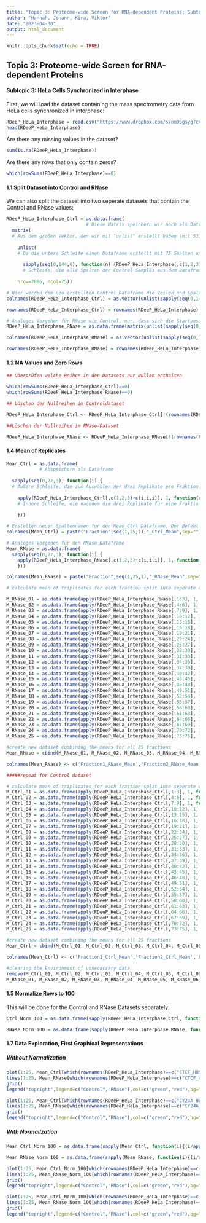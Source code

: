 ```yaml
---
title: "Topic 3: Proteome-wide Screen for RNA-dependent Proteins; Subtopic 3: HeLa synchronized in Interphase"
author: "Hannah, Johann, Kira, Viktor"
date: "2023-04-30"
output: html_document
---
```


```r
knitr::opts_chunk$set(echo = TRUE)
```

## Topic 3: Proteome-wide Screen for RNA-dependent Proteins

#### Subtopic 3: HeLa Cells Synchronized in Interphase

First, we will load the dataset containing the mass spectrometry data from HeLa cells synchronized in interphase:

```r
RDeeP_HeLa_Interphase = read.csv("https://www.dropbox.com/s/nm9bgsyg7cv6wu1/RDeeP_HeLa_Interphase.csv?dl=1", header=TRUE, row.names=1, sep = ";")
head(RDeeP_HeLa_Interphase)
```

Are there any missing values in the dataset?

```r
sum(is.na(RDeeP_HeLa_Interphase))
```

Are there any rows that only contain zeros?

```r
which(rowSums(RDeeP_HeLa_Interphase)==0)
```

#### 1.1 Split Dataset into Control and RNase

We can also split the dataset into two seperate datasets that contain the Control and RNase values:

```r
RDeeP_HeLa_Interphase_Ctrl = as.data.frame(
                             # Diese Matrix speichern wir noch als Dataframe
  matrix(
  # Aus dem großen Vektor, den wir mit "unlist" erstellt haben (mit 531450 Einträgen), machen wir eine Matrix mit      7086 Zeilen und 75 Spalten
    
    unlist(
    # Da die untere Schleife einen Dataframe erstellt mit 75 Spalten und drei Zeilen (jede Zelle enthält einen           Vektor, der einer Spalte im originalen Dataframe entspricht), müssen wir aus diesem Dataframe einen einzigen         großen Vektor mit allen Proteineinträgen generieren (das macht der Befehl "unlist")
      
      sapply(seq(0,144,6), function(n) {RDeeP_HeLa_Interphase[,c(1,2,3)+c(n,n,n)]})), 
      # Schleife, die alle Spalten der Control Samples aus dem Dataframe "RDeep_HeLa_Interphase" in Dreier-Grüppchen       (jeweils die drei Replikate pro Fraktion) nacheinander auswählt
    
    nrow=7086, ncol=75))

# Hier werden dem neu erstellten Control Dataframe die Zeilen und Spaltennamen des originalen Dataframes zugeordnet (nutzt die gleiche Schleife zum Auswählen der Control Spalten wie oben)
colnames(RDeeP_HeLa_Interphase_Ctrl) = as.vector(unlist(sapply(seq(0,144,6), function(n) {colnames(RDeeP_HeLa_Interphase[,c(1,2,3)+c(n,n,n)])})))

rownames(RDeeP_HeLa_Interphase_Ctrl) = rownames(RDeeP_HeLa_Interphase)

# Analoges Vorgehen für RNase wie Control, nur, dass sich die Startposition zum Auswählen verändert
RDeeP_HeLa_Interphase_RNase = as.data.frame(matrix(unlist(sapply(seq(0,144,6), function(n) {RDeeP_HeLa_Interphase[,c(4,5,6)+c(n,n,n)]})), nrow=7086, ncol=75))

colnames(RDeeP_HeLa_Interphase_RNase) = as.vector(unlist(sapply(seq(0,144,6), function(n) {colnames(RDeeP_HeLa_Interphase[,c(4,5,6)+c(n,n,n)])})))

rownames(RDeeP_HeLa_Interphase_RNase) = rownames(RDeeP_HeLa_Interphase)
```

#### 1.2 NA Values and Zero Rows
```r
## Überprüfen welche Reihen in den Datasets nur Nullen enthalten

which(rowSums(RDeeP_HeLa_Interphase_Ctrl)==0)
which(rowSums(RDeeP_HeLa_Interphase_RNase)==0)

## Löschen der Nullreihen im Controldataset

RDeeP_HeLa_Interphase_Ctrl <- RDeeP_HeLa_Interphase_Ctrl[!(rownames(RDeeP_HeLa_Interphase_Ctrl)%in% c("FHOD3_HUMAN","P210L_HUMAN","PKD1_HUMAN","TGM7_HUMAN","KIF1A_HUMAN")),]

##Löschen der Nullreihen im RNase-Dataset

RDeeP_HeLa_Interphase_RNase <- RDeeP_HeLa_Interphase_RNase[!(rownames(RDeeP_HeLa_Interphase_RNase) %in% c("FHOD3_HUMAN","P210L_HUMAN","PKD1_HUMAN","TGM7_HUMAN", "KIF1A_HUMAN")),]
```

#### 1.4 Mean of Replicates

```r
Mean_Ctrl = as.data.frame(
            # Abspeichern als Dataframe
  
  sapply(seq(0,72,3), function(i) {
  # Äußere Schleife, die zum Auswählen der drei Replikate pro Fraktion da ist (Startvektor c(1,2,3) wird jeweils um c(3,3,3) erhöht) 
    
    apply(RDeeP_HeLa_Interphase_Ctrl[,c(1,2,3)+c(i,i,i)], 1, function(x) {mean(x)})
    # Innere Schleife, die nachdem die drei Replikate für eine Fraktion ausgewählt wurden, über alle Zeilen dieser       Replikate den Mittelwert berechnet
    
    }))

# Erstellen neuer Spaltennamen für den Mean_Ctrl Dataframe. Der Befehl "paste" erlaubt es, sowohl Text als auch Befehle als ein String zu haben (sep="", bedeutet, dass die Elemente durch kein Leerzeichen voneinander getrennt werden sollen)
colnames(Mean_Ctrl) = paste("Fraction",seq(1,25,1),"_Ctrl_Mean",sep="")

# Analoges Vorgehen für den RNase Dataframe
Mean_RNase = as.data.frame(
  sapply(seq(0,72,3), function(i) {
    apply(RDeeP_HeLa_Interphase_RNase[,c(1,2,3)+c(i,i,i)], 1, function(x) {mean(x)})
    }))

colnames(Mean_RNase) = paste("Fraction",seq(1,25,1),"_RNase_Mean",sep="")
```


```r

# calculate mean of triplicates for each fraction split into seperate datasets

M_RNase_01 = as.data.frame(apply(RDeeP_HeLa_Interphase_RNase[,1:3], 1, function(x) {mean(x)}))
M_RNase_02 = as.data.frame(apply(RDeeP_HeLa_Interphase_RNase[,4:6], 1, function(x) {mean(x)}))
M_RNase_03 = as.data.frame(apply(RDeeP_HeLa_Interphase_RNase[,7:9], 1, function(x) {mean(x)}))
M_RNase_04 = as.data.frame(apply(RDeeP_HeLa_Interphase_RNase[,10:12], 1, function(x) {mean(x)}))
M_RNase_05 = as.data.frame(apply(RDeeP_HeLa_Interphase_RNase[,13:15], 1, function(x) {mean(x)}))
M_RNase_06 = as.data.frame(apply(RDeeP_HeLa_Interphase_RNase[,16:18], 1, function(x) {mean(x)}))
M_RNase_07 = as.data.frame(apply(RDeeP_HeLa_Interphase_RNase[,19:21], 1, function(x) {mean(x)}))
M_RNase_08 = as.data.frame(apply(RDeeP_HeLa_Interphase_RNase[,22:24], 1, function(x) {mean(x)}))
M_RNase_09 = as.data.frame(apply(RDeeP_HeLa_Interphase_RNase[,25:27], 1, function(x) {mean(x)}))
M_RNase_10 = as.data.frame(apply(RDeeP_HeLa_Interphase_RNase[,28:30], 1, function(x) {mean(x)}))
M_RNase_11 = as.data.frame(apply(RDeeP_HeLa_Interphase_RNase[,31:33], 1, function(x) {mean(x)}))
M_RNase_12 = as.data.frame(apply(RDeeP_HeLa_Interphase_RNase[,34:36], 1, function(x) {mean(x)}))
M_RNase_13 = as.data.frame(apply(RDeeP_HeLa_Interphase_RNase[,37:39], 1, function(x) {mean(x)}))
M_RNase_14 = as.data.frame(apply(RDeeP_HeLa_Interphase_RNase[,40:42], 1, function(x) {mean(x)}))
M_RNase_15 = as.data.frame(apply(RDeeP_HeLa_Interphase_RNase[,43:45], 1, function(x) {mean(x)}))
M_RNase_16 = as.data.frame(apply(RDeeP_HeLa_Interphase_RNase[,46:48], 1, function(x) {mean(x)}))
M_RNase_17 = as.data.frame(apply(RDeeP_HeLa_Interphase_RNase[,49:51], 1, function(x) {mean(x)}))
M_RNase_18 = as.data.frame(apply(RDeeP_HeLa_Interphase_RNase[,52:54], 1, function(x) {mean(x)}))
M_RNase_19 = as.data.frame(apply(RDeeP_HeLa_Interphase_RNase[,55:57], 1, function(x) {mean(x)}))
M_RNase_20 = as.data.frame(apply(RDeeP_HeLa_Interphase_RNase[,58:60], 1, function(x) {mean(x)}))
M_RNase_21 = as.data.frame(apply(RDeeP_HeLa_Interphase_RNase[,61:63], 1, function(x) {mean(x)}))
M_RNase_22 = as.data.frame(apply(RDeeP_HeLa_Interphase_RNase[,64:66], 1, function(x) {mean(x)}))
M_RNase_23 = as.data.frame(apply(RDeeP_HeLa_Interphase_RNase[,67:69], 1, function(x) {mean(x)}))
M_RNase_24 = as.data.frame(apply(RDeeP_HeLa_Interphase_RNase[,70:72], 1, function(x) {mean(x)}))
M_RNase_25 = as.data.frame(apply(RDeeP_HeLa_Interphase_RNase[,73:75], 1, function(x) {mean(x)}))

#create new dataset combining the means for all 25 fractions
Mean_RNase = cbind(M_RNase_01, M_RNase_02, M_RNase_03, M_RNase_04, M_RNase_05, M_RNase_06, M_RNase_07, M_RNase_08, M_RNase_09, M_RNase_10, M_RNase_11, M_RNase_12, M_RNase_13, M_RNase_14, M_RNase_15, M_RNase_16, M_RNase_17, M_RNase_18, M_RNase_19, M_RNase_20, M_RNase_21, M_RNase_22, M_RNase_23, M_RNase_24, M_RNase_25)

colnames(Mean_RNase) <- c('Fraction1_RNase_Mean','Fraction2_RNase_Mean','Fraction3_RNase_Mean','Fraction4_RNase_Mean','Fraction5_RNase_Mean','Fraction6_RNase_Mean','Fraction7_RNase_Mean','Fraction8_RNase_Mean','Fraction9_RNase_Mean','Fraction10_RNase_Mean','Fraction11_RNase_Mean','Fraction12_RNase_Mean','Fraction13_RNase_Mean','Fraction14_RNase_Mean','Fraction15_RNase_Mean','Fraction16_RNase_Mean','Fraction17_RNase_Mean','Fraction18_RNase_Mean','Fraction19_RNase_Mean','Fraction20_RNase_Mean','Fraction21_RNase_Mean','Fraction22_RNase_Mean','Fraction23_RNase_Mean','Fraction24_RNase_Mean','Fraction25_RNase_Mean')

#####repeat for Control dataset

# calculate mean of triplicates for each fraction split into seperate datasets
M_Ctrl_01 = as.data.frame(apply(RDeeP_HeLa_Interphase_Ctrl[,1:3], 1, function(x) {mean(x)}))
M_Ctrl_02 = as.data.frame(apply(RDeeP_HeLa_Interphase_Ctrl[,4:6], 1, function(x) {mean(x)}))
M_Ctrl_03 = as.data.frame(apply(RDeeP_HeLa_Interphase_Ctrl[,7:9], 1, function(x) {mean(x)}))
M_Ctrl_04 = as.data.frame(apply(RDeeP_HeLa_Interphase_Ctrl[,10:12], 1, function(x) {mean(x)}))
M_Ctrl_05 = as.data.frame(apply(RDeeP_HeLa_Interphase_Ctrl[,13:15], 1, function(x) {mean(x)}))
M_Ctrl_06 = as.data.frame(apply(RDeeP_HeLa_Interphase_Ctrl[,16:18], 1, function(x) {mean(x)}))
M_Ctrl_07 = as.data.frame(apply(RDeeP_HeLa_Interphase_Ctrl[,19:21], 1, function(x) {mean(x)}))
M_Ctrl_08 = as.data.frame(apply(RDeeP_HeLa_Interphase_Ctrl[,22:24], 1, function(x) {mean(x)}))
M_Ctrl_09 = as.data.frame(apply(RDeeP_HeLa_Interphase_Ctrl[,25:27], 1, function(x) {mean(x)}))
M_Ctrl_10 = as.data.frame(apply(RDeeP_HeLa_Interphase_Ctrl[,28:30], 1, function(x) {mean(x)}))
M_Ctrl_11 = as.data.frame(apply(RDeeP_HeLa_Interphase_Ctrl[,31:33], 1, function(x) {mean(x)}))
M_Ctrl_12 = as.data.frame(apply(RDeeP_HeLa_Interphase_Ctrl[,34:36], 1, function(x) {mean(x)}))
M_Ctrl_13 = as.data.frame(apply(RDeeP_HeLa_Interphase_Ctrl[,37:39], 1, function(x) {mean(x)}))
M_Ctrl_14 = as.data.frame(apply(RDeeP_HeLa_Interphase_Ctrl[,40:42], 1, function(x) {mean(x)}))
M_Ctrl_15 = as.data.frame(apply(RDeeP_HeLa_Interphase_Ctrl[,43:45], 1, function(x) {mean(x)}))
M_Ctrl_16 = as.data.frame(apply(RDeeP_HeLa_Interphase_Ctrl[,46:48], 1, function(x) {mean(x)}))
M_Ctrl_17 = as.data.frame(apply(RDeeP_HeLa_Interphase_Ctrl[,49:51], 1, function(x) {mean(x)}))
M_Ctrl_18 = as.data.frame(apply(RDeeP_HeLa_Interphase_Ctrl[,52:54], 1, function(x) {mean(x)}))
M_Ctrl_19 = as.data.frame(apply(RDeeP_HeLa_Interphase_Ctrl[,55:57], 1, function(x) {mean(x)}))
M_Ctrl_20 = as.data.frame(apply(RDeeP_HeLa_Interphase_Ctrl[,58:60], 1, function(x) {mean(x)}))
M_Ctrl_21 = as.data.frame(apply(RDeeP_HeLa_Interphase_Ctrl[,61:63], 1, function(x) {mean(x)}))
M_Ctrl_22 = as.data.frame(apply(RDeeP_HeLa_Interphase_Ctrl[,64:66], 1, function(x) {mean(x)}))
M_Ctrl_23 = as.data.frame(apply(RDeeP_HeLa_Interphase_Ctrl[,67:69], 1, function(x) {mean(x)}))
M_Ctrl_24 = as.data.frame(apply(RDeeP_HeLa_Interphase_Ctrl[,70:72], 1, function(x) {mean(x)}))
M_Ctrl_25 = as.data.frame(apply(RDeeP_HeLa_Interphase_Ctrl[,73:75], 1, function(x) {mean(x)}))

#create new dataset combining the means for all 25 fractions
Mean_Ctrl = cbind(M_Ctrl_01, M_Ctrl_02, M_Ctrl_03, M_Ctrl_04, M_Ctrl_05, M_Ctrl_06, M_Ctrl_07, M_Ctrl_08, M_Ctrl_09, M_Ctrl_10, M_Ctrl_11, M_Ctrl_12, M_Ctrl_13, M_Ctrl_14, M_Ctrl_15, M_Ctrl_16, M_Ctrl_17, M_Ctrl_18, M_Ctrl_19, M_Ctrl_20, M_Ctrl_21, M_Ctrl_22, M_Ctrl_23, M_Ctrl_24, M_Ctrl_25)

colnames(Mean_Ctrl) <- c('Fraction1_Ctrl_Mean','Fraction2_Ctrl_Mean','Fraction3_Ctrl_Mean','Fraction4_Ctrl_Mean','Fraction5_Ctrl_Mean','Fraction6_Ctrl_Mean','Fraction7_Ctrl_Mean','Fraction8_Ctrl_Mean','Fraction9_Ctrl_Mean','Fraction10_Ctrl_Mean','Fraction11_Ctrl_Mean','Fraction12_Ctrl_Mean','Fraction13_Ctrl_Mean','Fraction14_Ctrl_Mean','Fraction15_Ctrl_Mean','Fraction16_Ctrl_Mean','Fraction17_Ctrl_Mean','Fraction18_Ctrl_Mean','Fraction19_Ctrl_Mean','Fraction20_Ctrl_Mean','Fraction21_Ctrl_Mean','Fraction22_Ctrl_Mean','Fraction23_Ctrl_Mean','Fraction24_Ctrl_Mean','Fraction25_Ctrl_Mean')

#clearing the Environment of unnecessary data
remove(M_Ctrl_01, M_Ctrl_02, M_Ctrl_03, M_Ctrl_04, M_Ctrl_05, M_Ctrl_06, M_Ctrl_07, M_Ctrl_08, M_Ctrl_09, M_Ctrl_10, M_Ctrl_11, M_Ctrl_12, M_Ctrl_13, M_Ctrl_14, M_Ctrl_15, M_Ctrl_16, M_Ctrl_17, M_Ctrl_18, M_Ctrl_19, M_Ctrl_20, M_Ctrl_21, M_Ctrl_22, M_Ctrl_23, M_Ctrl_24, M_Ctrl_25,
M_RNase_01, M_RNase_02, M_RNase_03, M_RNase_04, M_RNase_05, M_RNase_06, M_RNase_07, M_RNase_08, M_RNase_09, M_RNase_10, M_RNase_11, M_RNase_12, M_RNase_13, M_RNase_14, M_RNase_15, M_RNase_16, M_RNase_17, M_RNase_18, M_RNase_19, M_RNase_20, M_RNase_21, M_RNase_22, M_RNase_23, M_RNase_24, M_RNase_25)

```

#### 1.5 Normalize Rows to 100

This will be done for the Control and RNase Datasets separately:

```r
Ctrl_Norm_100 = as.data.frame(sapply(RDeeP_HeLa_Interphase_Ctrl, function(i){(i/apply(RDeeP_HeLa_Interphase_Ctrl,1,sum))*100}))

RNase_Norm_100 = as.data.frame(sapply(RDeeP_HeLa_Interphase_RNase, function(i){(i/apply(RDeeP_HeLa_Interphase_RNase,1,sum))*100}))
```

#### 1.7 Data Exploration, First Graphical Representations

##### Without Normalization
```r
plot(1:25, Mean_Ctrl[which(rownames(RDeeP_HeLa_Interphase)==c("CTCF_HUMAN")),],type="l",lwd=3,col="green",xlab="Fractions",ylab="Relative Protein Amount",main="CTCF_HUMAN")
lines(1:25, Mean_RNase[which(rownames(RDeeP_HeLa_Interphase)==c("CTCF_HUMAN")),], type="l",lwd=3,col="red")
grid()
legend("topright",legend=c("Control","RNase"),col=c("green","red"),bg="white",lwd=2)
```
```r
plot(1:25, Mean_Ctrl[which(rownames(RDeeP_HeLa_Interphase)==c("CY24A_HUMAN")),],type="l",lwd=3,col="green",xlab="Fractions",ylab="Relative Protein Amount",main="CY24A_HUMAN")
lines(1:25, Mean_RNase[which(rownames(RDeeP_HeLa_Interphase)==c("CY24A_HUMAN")),], type="l",lwd=3,col="red")
grid()
legend("topright",legend=c("Control","RNase"),col=c("green","red"),bg="white",lwd=2)
```

##### With Normailzation 
```r
Mean_Ctrl_Norm_100 = as.data.frame(sapply(Mean_Ctrl, function(i){(i/apply(Mean_Ctrl,1,sum))*100}))

Mean_RNase_Norm_100 = as.data.frame(sapply(Mean_RNase, function(i){(i/apply(Mean_RNase,1,sum))*100}))
```

```r
plot(1:25, Mean_Ctrl_Norm_100[which(rownames(RDeeP_HeLa_Interphase)==c("CTCF_HUMAN")),],type="l",lwd=3,col="green",xlab="Fractions",ylab="Relative Protein Amount",main="CTCF_HUMAN Normalized", ylim=c(0,25))
lines(1:25, Mean_RNase_Norm_100[which(rownames(RDeeP_HeLa_Interphase)==c("CTCF_HUMAN")),], type="l",lwd=3,col="red")
grid()
legend("topright",legend=c("Control","RNase"),col=c("green","red"),bg="white",lwd=2)
```

```r
plot(1:25, Mean_Ctrl_Norm_100[which(rownames(RDeeP_HeLa_Interphase)==c("CY24A_HUMAN")),],type="l",lwd=3,col="green",xlab="Fractions",ylab="Relative Protein Amount",main="CY24A_HUMAN Normailzed", ylim=c(0,18))
lines(1:25, Mean_RNase_Norm_100[which(rownames(RDeeP_HeLa_Interphase)==c("CY24A_HUMAN")),], type="l",lwd=3,col="red")
grid()
legend("topright",legend=c("Control","RNase"),col=c("green","red"),bg="white",lwd=2)
```

